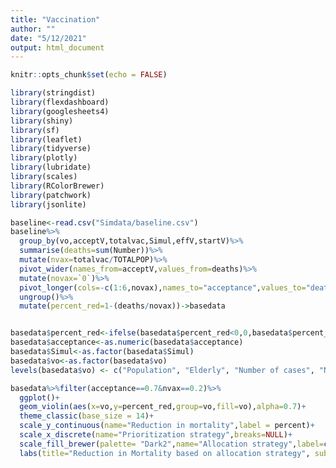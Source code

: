 ```yaml
---
title: "Vaccination"
author: ""
date: "5/12/2021"
output: html_document
---
```


```r
knitr::opts_chunk$set(echo = FALSE)

library(stringdist)
library(flexdashboard)
library(googlesheets4)
library(shiny)
library(sf)
library(leaflet)
library(tidyverse)
library(plotly)
library(lubridate)
library(scales)
library(RColorBrewer)
library(patchwork)
library(jsonlite)


```


```r
baseline<-read.csv("Simdata/baseline.csv")
baseline%>%
  group_by(vo,acceptV,totalvac,Simul,effV,startV)%>%
  summarise(deaths=sum(Number))%>%
  mutate(nvax=totalvac/TOTALPOP)%>%
  pivot_wider(names_from=acceptV,values_from=deaths)%>%
  mutate(novax=`0`)%>%
  pivot_longer(cols=-c(1:6,novax),names_to="acceptance",values_to="deaths")%>%
  ungroup()%>%
  mutate(percent_red=1-(deaths/novax))->basedata


basedata$percent_red<-ifelse(basedata$percent_red<0,0,basedata$percent_red)
basedata$acceptance<-as.numeric(basedata$acceptance)
basedata$Simul<-as.factor(basedata$Simul)
basedata$vo<-as.factor(basedata$vo)
levels(basedata$vo) <- c("Population", "Elderly", "Number of cases", "Number of deaths", "Uniform allocation")

```


```r

basedata%>%filter(acceptance==0.7&nvax==0.2)%>%
  ggplot()+
  geom_violin(aes(x=vo,y=percent_red,group=vo,fill=vo),alpha=0.7)+
  theme_classic(base_size = 14)+
  scale_y_continuous(name="Reduction in mortality",label = percent)+
  scale_x_discrete(name="Prioritization strategy",breaks=NULL)+
  scale_fill_brewer(palette= "Dark2",name="Allocation strategy",label=c("Population", "Proportion of Older people", "Proportion of Cases", "Proportion of deaths", "Uniform"))+
  labs(title="Reduction in Mortality based on allocation strategy", subtitle="Baseline conditions")



```

